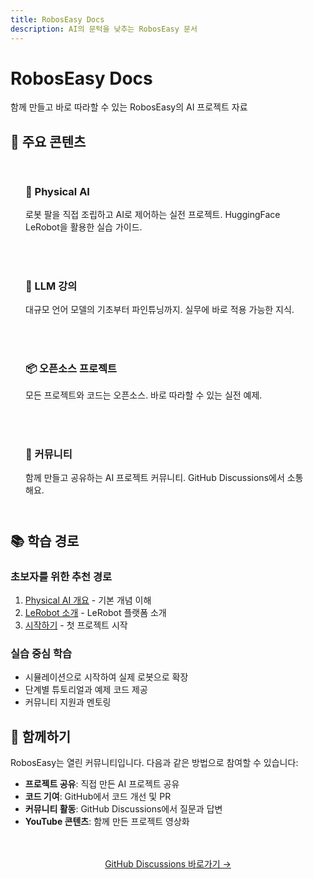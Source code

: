 ```yaml
---
title: RobosEasy Docs
description: AI의 문턱을 낮추는 RobosEasy 문서
---
```



# RobosEasy Docs

<Callout type="tip" title="AI의 문턱을 낮추다">
  함께 만들고 바로 따라할 수 있는 RobosEasy의 AI 프로젝트 자료
</Callout>

## 🚀 주요 콘텐츠

<div style="display: grid; grid-template-columns: repeat(auto-fit, minmax(300px, 1fr)); gap: 1.5rem; margin: 2rem 0;">
  <div style="padding: 1.5rem; background: var(--color-surface); border: 1px solid var(--color-border); border-radius: var(--radius-lg);">
    <h3 style="color: var(--color-accent); margin: 0 0 1rem 0;">🤖 Physical AI</h3>
    <p style="color: var(--color-text-secondary); margin: 0;">로봇 팔을 직접 조립하고 AI로 제어하는 실전 프로젝트. HuggingFace LeRobot을 활용한 실습 가이드.</p>
  </div>
  
  <div style="padding: 1.5rem; background: var(--color-surface); border: 1px solid var(--color-border); border-radius: var(--radius-lg);">
    <h3 style="color: var(--color-accent); margin: 0 0 1rem 0;">💬 LLM 강의</h3>
    <p style="color: var(--color-text-secondary); margin: 0;">대규모 언어 모델의 기초부터 파인튜닝까지. 실무에 바로 적용 가능한 지식.</p>
  </div>
  
  <div style="padding: 1.5rem; background: var(--color-surface); border: 1px solid var(--color-border); border-radius: var(--radius-lg);">
    <h3 style="color: var(--color-accent); margin: 0 0 1rem 0;">📦 오픈소스 프로젝트</h3>
    <p style="color: var(--color-text-secondary); margin: 0;">모든 프로젝트와 코드는 오픈소스. 바로 따라할 수 있는 실전 예제.</p>
  </div>
  
  <div style="padding: 1.5rem; background: var(--color-surface); border: 1px solid var(--color-border); border-radius: var(--radius-lg);">
    <h3 style="color: var(--color-accent); margin: 0 0 1rem 0;">👥 커뮤니티</h3>
    <p style="color: var(--color-text-secondary); margin: 0;">함께 만들고 공유하는 AI 프로젝트 커뮤니티. GitHub Discussions에서 소통해요.</p>
  </div>
</div>

## 📚 학습 경로

### 초보자를 위한 추천 경로
1. [Physical AI 개요](/docs/physical-ai/overview) - 기본 개념 이해
2. [LeRobot 소개](/docs/physical-ai/lerobot/intro) - LeRobot 플랫폼 소개  
3. [시작하기](/docs/physical-ai/lerobot/getting-started) - 첫 프로젝트 시작

### 실습 중심 학습
- 시뮬레이션으로 시작하여 실제 로봇으로 확장
- 단계별 튜토리얼과 예제 코드 제공
- 커뮤니티 지원과 멘토링

## 🤝 함께하기

RobosEasy는 열린 커뮤니티입니다. 다음과 같은 방법으로 참여할 수 있습니다:

- **프로젝트 공유**: 직접 만든 AI 프로젝트 공유
- **코드 기여**: GitHub에서 코드 개선 및 PR
- **커뮤니티 활동**: GitHub Discussions에서 질문과 답변
- **YouTube 콘텐츠**: 함께 만든 프로젝트 영상화

<div style="text-align: center; margin: 3rem 0;">
  <a href="https://github.com/roboseasy/lerobot/discussions" target="_blank" class="btn btn-primary" style="font-size: var(--text-lg); padding: var(--spacing-3) var(--spacing-6);">
    GitHub Discussions 바로가기 →
  </a>
</div>

